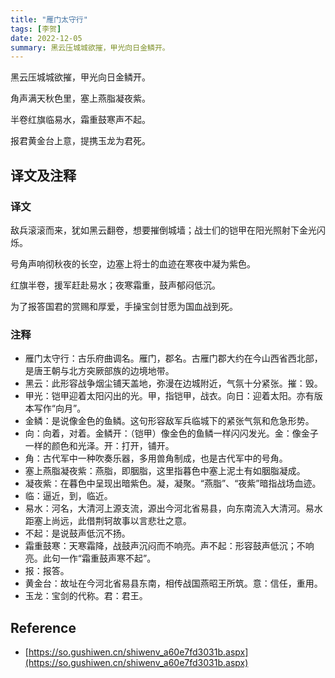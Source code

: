 ```yaml
---
title: "雁门太守行"
tags: [李贺]
date: 2022-12-05
summary: 黑云压城城欲摧，甲光向日金鳞开。
---
```


黑云压城城欲摧，甲光向日金鳞开。

角声满天秋色里，塞上燕脂凝夜紫。

半卷红旗临易水，霜重鼓寒声不起。

报君黄金台上意，提携玉龙为君死。

## 译文及注释

### 译文

敌兵滚滚而来，犹如黑云翻卷，想要摧倒城墙；战士们的铠甲在阳光照射下金光闪烁。

号角声响彻秋夜的长空，边塞上将士的血迹在寒夜中凝为紫色。

红旗半卷，援军赶赴易水；夜寒霜重，鼓声郁闷低沉。

为了报答国君的赏赐和厚爱，手操宝剑甘愿为国血战到死。

### 注释

- 雁门太守行：古乐府曲调名。雁门，郡名。古雁门郡大约在今山西省西北部，是唐王朝与北方突厥部族的边境地带。
- 黑云：此形容战争烟尘铺天盖地，弥漫在边城附近，气氛十分紧张。摧：毁。
- 甲光：铠甲迎着太阳闪出的光。甲，指铠甲，战衣。向日：迎着太阳。亦有版本写作“向月”。
- 金鳞：是说像金色的鱼鳞。这句形容敌军兵临城下的紧张气氛和危急形势。
- 向：向着，对着。金鳞开：（铠甲）像金色的鱼鳞一样闪闪发光。金：像金子一样的颜色和光泽。开：打开，铺开。
- 角：古代军中一种吹奏乐器，多用兽角制成，也是古代军中的号角。
- 塞上燕脂凝夜紫：燕脂，即胭脂，这里指暮色中塞上泥土有如胭脂凝成。
- 凝夜紫：在暮色中呈现出暗紫色。凝，凝聚。“燕脂”、“夜紫”暗指战场血迹。
- 临：逼近，到，临近。
- 易水：河名，大清河上源支流，源出今河北省易县，向东南流入大清河。易水距塞上尚远，此借荆轲故事以言悲壮之意。
- 不起：是说鼓声低沉不扬。
- 霜重鼓寒：天寒霜降，战鼓声沉闷而不响亮。声不起：形容鼓声低沉；不响亮。此句一作“霜重鼓声寒不起”。
- 报：报答。
- 黄金台：故址在今河北省易县东南，相传战国燕昭王所筑。意：信任，重用。
- 玉龙：宝剑的代称。君：君王。

## Reference

- [https://so.gushiwen.cn/shiwenv_a60e7fd3031b.aspx](https://so.gushiwen.cn/shiwenv_a60e7fd3031b.aspx)
